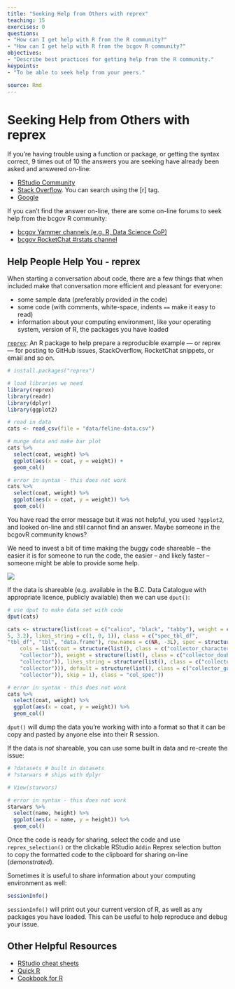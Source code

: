 ```yaml
---
title: "Seeking Help from Others with reprex"
teaching: 15
exercises: 0
questions:
- "How can I get help with R from the R community?"
- "How can I get help with R from the bcgov R community?"
objectives:
- "Describe best practices for getting help from the R community."
keypoints:
- "To be able to seek help from your peers."

source: Rmd
---
```


# Seeking Help from Others with reprex

If you're having trouble using a function or package, or getting the syntax correct, 9 times out of 10 the answers you are seeking have already been asked and answered on-line:

- [RStudio Community](https://community.rstudio.com/)
- [Stack Overflow](http://stackoverflow.com/). You can search using the [r] tag.
- [Google](https://www.google.ca/)

If you can't find the answer on-line, there are some on-line forums to seek help from the bcgov R community:

- [bcgov Yammer channels (e.g. R, Data Science CoP)](https://www.yammer.com/gov.bc.ca)
- [bcgov RocketChat #rstats channel](https://developer.gov.bc.ca/Community-and-Events/Steps-to-join-Pathfinder-Rocket.Chat#1-how-to-register-for-rocketchat)


## Help People Help You - reprex

When starting a conversation about code, there are a few things that when included make that conversation more efficient and pleasant for everyone:

- some sample data (preferably provided _in_ the code)
- some code (with comments, white-space, indents `==` make it easy to read)
- information about your computing environment, like your operating system, version of R, the packages you have loaded


[`reprex`](https://reprex.tidyverse.org/index.html): An R package to help prepare a reproducible example --- or reprex --- for posting to GitHub issues, StackOverflow, RocketChat snippets, or email and so on.


```r
# install.packages("reprex")

# load libraries we need
library(reprex)
library(readr)
library(dplyr)
library(ggplot2)

# read in data
cats <- read_csv(file = "data/feline-data.csv")

# munge data and make bar plot
cats %>% 
  select(coat, weight) %>% 
  ggplot(aes(x = coat, y = weight)) +  
  geom_col()

# error in syntax - this does not work
cats %>% 
  select(coat, weight) %>% 
  ggplot(aes(x = coat, y = weight)) %>%   
  geom_col()
```

You have read the error message but it was not helpful, you used `?ggplot2`, and looked on-line and still cannot find an answer. Maybe someone in the bcgovR community knows? 

We need to invest a bit of time making the buggy code shareable -- the easier it is for someone to run the code, the easier -- and likely faster -- someone might be able to provide some help. 

![](fig/help-me-help-you.png)


If the data is shareable (e.g. available in the B.C. Data Catalogue with appropriate licence, publicly available) then we can use `dput()`:

```r
# use dput to make data set with code
dput(cats)

cats <- structure(list(coat = c("calico", "black", "tabby"), weight = c(2.1, 
5, 3.2), likes_string = c(1, 0, 1)), class = c("spec_tbl_df", 
"tbl_df", "tbl", "data.frame"), row.names = c(NA, -3L), spec = structure(list(
    cols = list(coat = structure(list(), class = c("collector_character", 
    "collector")), weight = structure(list(), class = c("collector_double", 
    "collector")), likes_string = structure(list(), class = c("collector_double", 
    "collector"))), default = structure(list(), class = c("collector_guess", 
    "collector")), skip = 1), class = "col_spec"))

# error in syntax - this does not work
cats %>% 
  select(coat, weight) %>% 
  ggplot(aes(x = coat, y = weight)) %>%  
  geom_col()
```

`dput()` will dump the data you're working with into a format so that it can
be copy and pasted by anyone else into their R session.

If the data is _*not*_ shareable, you can use some built in data and re-create the issue:

```r
# ?datasets # built in datasets
# ?starwars # ships with dplyr

# View(starwars)

# error in syntax - this does not work
starwars %>% 
  select(name, height) %>% 
  ggplot(aes(x = name, y = height)) %>%  
  geom_col()
```

Once the code is ready for sharing, select the code and use `reprex_selection()` or the clickable RStudio `Addin` Reprex selection button to copy the formatted code to the clipboard for sharing on-line (_demonstrated_).


Sometimes it is useful to share information about your computing environment as well:

```r
sessionInfo()
```

`sessionInfo()` will print out your current version of R, as well as any packages you
have loaded. This can be useful to help reproduce and debug
your issue.


## Other Helpful Resources

* [RStudio cheat sheets](http://www.rstudio.com/resources/cheatsheets/)
* [Quick R](http://www.statmethods.net/)
* [Cookbook for R](http://www.cookbook-r.com/)

